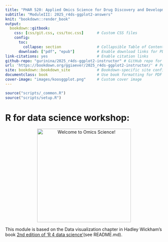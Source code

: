 ```yaml
---
title: "PHAR 520: Applied Omics Science for Drug Discovery and Development"
subtitle: "ModuleIII: 2025_r4ds-ggplot2-answers"
knit: "bookdown::render_book"
output:
  bookdown::gitbook:
    css: [css/git.css, css/toc.css]      # Custom CSS files
    config:
      toc:
        collapse: section                # Collapsible Table of Contents
      download: ["pdf", "epub"]          # Enable download links for PDF and EPUB
link-citations: yes                      # Enable citation links
github-repo: "gurinina/2025_r4ds-ggplot2-instructor" # GitHub repo for linking
url: 'https://bookdown.org/ggiaever/2025_r4ds-ggplot2-instructor/' # Published book URL
site: bookdown::bookdown_site            # Bookdown-specific site configuration
documentclass: book                      # Use book formatting for PDF output
cover-image: "images/koosggplot.png"     # Custom cover image
---
```


```r
source("scripts/_common.R")
source("scripts/setup.R")
```
# R for data science workshop:  {-}

<p align="center">
  <img src="images/koosggplot.png" alt="Welcome to Omics Science!" width="300" />
</p>

This module is based on the Data visualization chapter in Hadley Wickham's book [2nd edition of 'R 4 data science'](https://r4ds.hadley.nz/)(see README.md).

